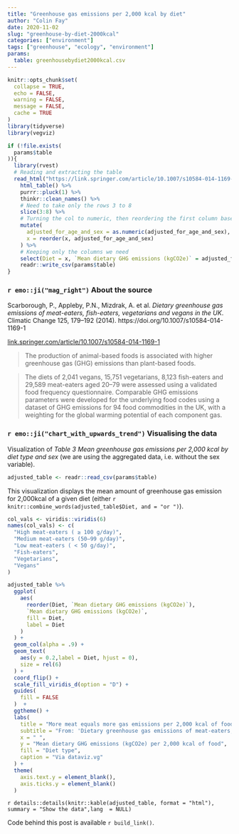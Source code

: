 ```yaml
---
title: "Greenhouse gas emissions per 2,000 kcal by diet"
author: "Colin Fay"
date: 2020-11-02
slug: "greenhouse-by-diet-2000kcal"
categories: ["environment"]
tags: ["greenhouse", "ecology", "environment"]
params:
  table: greenhousebydiet2000kcal.csv
---
```


```r
knitr::opts_chunk$set(
  collapse = TRUE, 
  echo = FALSE, 
  warning = FALSE, 
  message = FALSE, 
  cache = TRUE
)
library(tidyverse)
library(vegviz)

if (!file.exists(
  params$table
)){
  library(rvest)
  # Reading and extracting the table
  read_html("https://link.springer.com/article/10.1007/s10584-014-1169-1/tables/3") %>%
    html_table() %>%
    purrr::pluck(1) %>% 
    thinkr::clean_names() %>%
    # Need to take only the rows 3 to 8
    slice(3:8) %>%
    # Turning the col to numeric, then reordering the first column based on adjusted_for_age_and_sex
    mutate(
      adjusted_for_age_and_sex = as.numeric(adjusted_for_age_and_sex), 
      x = reorder(x, adjusted_for_age_and_sex)
    ) %>% 
    # Keeping only the columns we need
    select(Diet = x, `Mean dietary GHG emissions (kgCO2e)` = adjusted_for_age_and_sex) %>%
    readr::write_csv(params$table)
}
```

### `r emo::ji("mag_right")` About the source 

::: {.source}
Scarborough, P., Appleby, P.N., Mizdrak, A. et al. _Dietary greenhouse gas emissions of meat-eaters, fish-eaters, vegetarians and vegans in the UK_. Climatic Change 125, 179–192 (2014). https://doi.org/10.1007/s10584-014-1169-1
::: 

::: {.link}
[link.springer.com/article/10.1007/s10584-014-1169-1](https://link.springer.com/article/10.1007/s10584-014-1169-1)
:::

::: {.quote}
> The production of animal-based foods is associated with higher greenhouse gas (GHG) emissions than plant-based foods.
:::

::: {.count}
> The diets of 2,041 vegans, 15,751 vegetarians, 8,123 fish-eaters and 29,589 meat-eaters aged 20–79 were assessed using a validated food frequency questionnaire. Comparable GHG emissions parameters were developed for the underlying food codes using a dataset of GHG emissions for 94 food commodities in the UK, with a weighting for the global warming potential of each component gas.
:::


### `r emo::ji("chart_with_upwards_trend")` Visualising the data

Visualization of _Table 3 Mean greenhouse gas emissions per 2,000 kcal by diet type and sex_ (we are using the aggregated data, i.e. without the sex variable).

```r
adjusted_table <- readr::read_csv(params$table)
```


This visualization displays the mean amount of greenhouse gas emission for 2,000kcal of a given diet (either `r knitr::combine_words(adjusted_table$Diet, and = "or ")`).

```r

col_vals <- viridis::viridis(6)
names(col_vals) <- c(
  "High meat-eaters ( ≥ 100 g/day)", 
  "Medium meat-eaters (50–99 g/day)", 
  "Low meat-eaters ( < 50 g/day)",
  "Fish-eaters", 
  "Vegetarians", 
  "Vegans"
)

adjusted_table %>%
  ggplot(
    aes(
      reorder(Diet, `Mean dietary GHG emissions (kgCO2e)`),
      `Mean dietary GHG emissions (kgCO2e)`, 
      fill = Diet, 
      label = Diet
    )
  ) + 
  geom_col(alpha = .9) + 
  geom_text(
    aes(y = 0.2,label = Diet, hjust = 0), 
    size = rel(6)
  ) + 
  coord_flip() + 
  scale_fill_viridis_d(option = "D") + 
  guides(
    fill = FALSE
  )  +
  ggtheme() +
  labs(
    title = "More meat equals more gas emissions per 2,000 kcal of food", 
    subtitle = "From: 'Dietary greenhouse gas emissions of meat-eaters, fish-eaters, vegetarians and vegans in the UK'\nhttps://link.springer.com/article/10.1007/s10584-014-1169-1", 
    x = " ", 
    y = "Mean dietary GHG emissions (kgCO2e) per 2,000 kcal of food", 
    fill = "Diet type",
    caption = "Via dataviz.vg"
  ) + 
  theme(
    axis.text.y = element_blank(),
    axis.ticks.y = element_blank()
  )
```

`r details::details(knitr::kable(adjusted_table, format = "html"), summary = "Show the data",lang  = NULL)`

::: {.code}
Code behind this post is available `r build_link()`. 
:::

